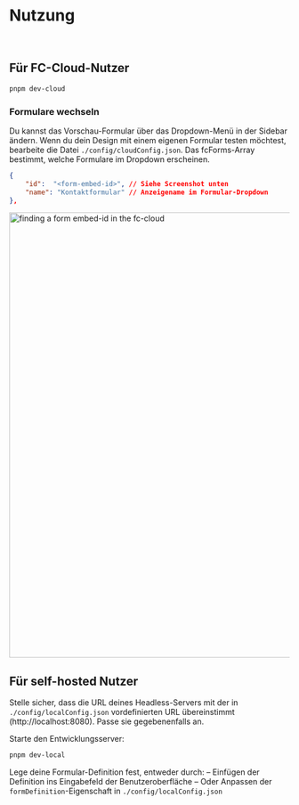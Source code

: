 
<Meta title='DE/Einstieg/Nutzung' />

# Nutzung

<br />

## Für FC-Cloud-Nutzer

```bash
pnpm dev-cloud
```

### Formulare wechseln

Du kannst das Vorschau-Formular über das Dropdown-Menü in der Sidebar ändern.
Wenn du dein Design mit einem eigenen Formular testen möchtest, bearbeite die Datei `./config/cloudConfig.json`.
Das fcForms-Array bestimmt, welche Formulare im Dropdown erscheinen.

```json
{
    "id":  "<form-embed-id>", // Siehe Screenshot unten
    "name": "Kontaktformular" // Anzeigename im Formular-Dropdown
},
```

<img
    src='./assets/embed-id.png'
    alt='finding a form embed-id in the fc-cloud'
    width='800'
/>

## Für self-hosted Nutzer

Stelle sicher, dass die URL deines Headless-Servers mit der in `./config/localConfig.json` vordefinierten URL übereinstimmt (http://localhost:8080).
Passe sie gegebenenfalls an.

Starte den Entwicklungsserver:

```bash
pnpm dev-local
```

Lege deine Formular-Definition fest, entweder durch:
– Einfügen der Definition ins Eingabefeld der Benutzeroberfläche
– Oder Anpassen der `formDefinition`-Eigenschaft in `./config/localConfig.json`
